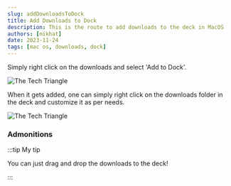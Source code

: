 ```yaml
---
slug: addDownloadsToDock
title: Add Downloads to Dock
description: This is the route to add downloads to the deck in MacOS
authors: [nikhat]
date: 2023-11-24
tags: [mac os, downloads, dock]
---
```


Simply right click on the downloads and select 'Add to Dock'.

![The Tech Triangle](./a.png)

When it gets added, one can simply right click on the downloads folder in the deck and customize it as per needs.

![The Tech Triangle](./b.png)

### Admonitions

:::tip My tip

You can just drag and drop the downloads to the deck!

:::


